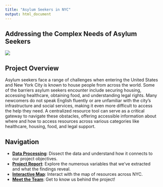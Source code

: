 ```yaml
---
title: "Asylum Seekers in NYC"
output: html_document
---
```


## Addressing the Complex Needs of Asylum Seekers

![](image/coverpagephoto.webp)

## Project Overview 

Asylum seekers face a range of challenges when entering the United States and New York City is known to house people from across the world. Some of the barriers asylum seekers encounter include securing housing, accessing healthcare, obtaining food, and understanding legal rights. Many newcomers do not speak English fluently or are unfamiliar with the city's infrastructure and social services, making it even more difficult to access the help they need. A centralized resource tool can serve as a critical gateway to navigate these obstacles, offering accessible information about where and how to access resources across various categories like healthcare, housing, food, and legal support.



## Navigation 

- [**Data Processing**](data_processing.html): Dissect the data and understand how it connects to our project objectives. 
- [**Project Report**](project_report.html): Explore the numerous variables that we've extracted and what the findings reveal. 
- [**Interactive Map**](interactive_map.html): Interact with the map of resources across NYC. 
- [**Meet the Team**](about_us.html): Get to know us behind the project!

